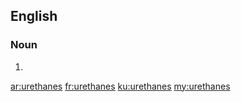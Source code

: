 ==English==

===Noun===
{{head|en|plural}}

# {{plural of|urethane|lang=en}}

[[ar:urethanes]]
[[fr:urethanes]]
[[ku:urethanes]]
[[my:urethanes]]